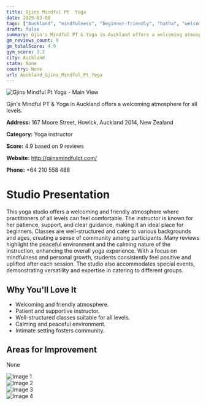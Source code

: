 ```yaml
---
title: Gjins Mindful Pt  Yoga
date: 2025-03-08
tags: ["Auckland", "mindfulness", "beginner-friendly", "hatha", "welcoming", "intimate", "Auckland"]  
draft: false
summary: Gjin's Mindful PT & Yoga in Auckland offers a welcoming atmosphere for all levels.
gm_reviews_count: 9
gm_totalScore: 4.9
gym_score: 3.2
city: Auckland
state: None
country: None
url: Auckland_Gjins_Mindful_Pt_Yoga
---
```


<div className="aspect-[16/9] relative my-8">
  <img 
    src="https://lh5.googleusercontent.com/p/AF1QipNZ8TKEOiEmzld3aoxUaR33oB8sjpZREa4-JD9h=w1920-h1080-k-no"
    alt="Gjins Mindful Pt  Yoga - Main View"
    className="object-cover absolute inset-0 w-full h-full rounded-lg"
  />
</div>

Gjin's Mindful PT & Yoga in Auckland offers a welcoming atmosphere for all levels.

**Address:** 167 Moore Street, Howick, Auckland 2014, New Zealand

**Category:** Yoga instructor

**Score:** 4.9 based on 9 reviews

**Website:** http://gjinsmindfulpt.com/

**Phone:** +64 210 558 488

# Studio Presentation

This yoga studio offers a welcoming and friendly atmosphere where practitioners of all levels can feel comfortable. The instructor is known for her patience, support, and clear guidance, making it an ideal place for beginners. Classes are well-structured and cater to various backgrounds and ages, creating a sense of community among participants. Many reviews highlight the peaceful environment and the calming nature of the instruction, enhancing the overall yoga experience. With a focus on mindfulness and personal growth, students consistently feel positive and uplifted after each session.
The studio also accommodates special events, demonstrating versatility and expertise in catering to different groups.

## Why You'll Love It

- Welcoming and friendly atmosphere.
- Patient and supportive instructor.
- Well-structured classes suitable for all levels.
- Calming and peaceful environment.
- Intimate setting fosters community.

## Areas for Improvement

None

<div className="grid grid-cols-1 xl:grid-cols-2 gap-4 my-8">
<div className="aspect-[4/3] relative"><img src="https://lh5.googleusercontent.com/p/AF1QipMzcUTFUZMaSNnOqQ9kOAVE3nOnKIaGOsIX1PAy=w1920-h1080-k-no" alt="Image 1" className="object-cover absolute inset-0 w-full h-full rounded-lg" /></div>
<div className="aspect-[4/3] relative"><img src="https://lh5.googleusercontent.com/p/AF1QipPyaQyD5gjawlvjyCxVnbvpMkWbnNDB-I-bPjOZ=w1920-h1080-k-no" alt="Image 2" className="object-cover absolute inset-0 w-full h-full rounded-lg" /></div>
<div className="aspect-[4/3] relative"><img src="https://lh5.googleusercontent.com/p/AF1QipObTCjH3thEcPJ4WdFsCyGJgnftVP2ABgh6kGZa=w1920-h1080-k-no" alt="Image 3" className="object-cover absolute inset-0 w-full h-full rounded-lg" /></div>
<div className="aspect-[4/3] relative"><img src="https://lh5.googleusercontent.com/p/AF1QipO18CROsdMcCUmcJ_OOkrtGjjEBW1qq6WZZQWz3=w1920-h1080-k-no" alt="Image 4" className="object-cover absolute inset-0 w-full h-full rounded-lg" /></div>
</div>